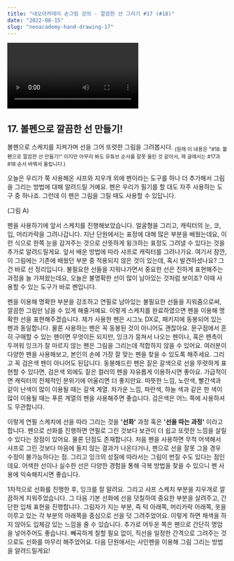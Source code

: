 ```yaml
---
title: "네오아카데미 손그림 강의 - 깔끔한 선 그리기 #17 (#18)"
date: "2022-08-15"
slug: "neoacademy-hand-drawing-17"
---
```


<Video 
    videoSrcURL="https://www.youtube.com/embed/_XK268FrDqo"
    videoTitle="네오아카데미 손그림 강의 - 깔끔한 선 그리기 #17 (#18)"
/>

## 17. 볼펜으로 깔끔한 선 만들기!
볼펜으로 스케치를 지켜가며 선을 그어 또렷한 그림을 그려봅시다. <sub>(원래 이 내용은 "#18. 볼펜으로 깔끔한 선 만들기!" 이지만 아무리 봐도 유튜브 순서를 잘못 올린 것 같아서, 제 글에서는 #17과 #18 순서 바꿔서 올립니다.)</sub>

오늘은 우리가 쭉 사용해온 샤프와 지우개 외에 펜이라는 도구를 하나 더 추가해서 그림을 그리는 방법에 대해 알려드릴 거예요.
펜은 우리가 필기를 할 대도 자주 사용하는 도구 중 하나죠. 그런데 이 펜은 그림을 그릴 때도 사용할 수 있답니다. 

(그림 A)

펜을 사용하기에 앞서 스케치를 진행해보았습니다.
얼굴형을 그리고, 캐릭터의 눈, 코, 입, 머리카락을 그려나갑니다.
지난 단원에서는 표정에 대해 많은 부분을 배웠는데요, 이런 식으로 한쪽 눈을 감겨주는 것으로 산뜻하게 윙크하는 표정도 그려낼 수 있다는 것을 추가로 알려드릴게요. 앞서 배운 방법에 따라 샤프로 캐릭터를 그려나가요.
여기서 잠깐, 이 그림에는 기존에 배웠던 부분 중 적용되지 않은 것이 있는데, 혹시 발견하셨나요?
그건 바로 선 정리입니다. 불필요한 선들을 지워나가면서 중요한 선은 진하게 표현해주는 과정을 늘 가져왔는데요, 오늘은 불명확한 선이 많이 남아있는 것처럼 보이죠? 이때 사용할 수 있는 도구가 바로 펜입니다.

펜을 이용해 명확한 부분을 강조하고 연필로 남아있는 불필요한 선들을 지워줌으로써, 깔끔한 그림만 남을 수 있게 해줄거예요.
이렇게 스케치를 완료하였으면 펜을 이용해 명확한 선을 표현해주겠습니다. 제가 사용한 펜은 시그노 DX로, 패키지에 동봉되어 있는 펜과 동일합니다. 물론 사용하는 펜은 꼭 동봉된 것이 아니어도 괜찮아요. 문구점에서 흔히 구매할 수 있는 펜이면 무엇이든 되지만, 잉크가 뭉쳐서 나오는 펜이나, 혹은 펜촉이 두꺼워 잉크가 잘 마르지 않는 펜은 그림을 그리는데 적합하지 않을 수 있어요. 여러분이 다양한 펜을 사용해보고, 본인의 손에 가장 잘 맞는 펜을 찾을 수 있도록 해주세요. 
그리고 꼭 검은색 펜이 아니어도 된답니다. 동봉해드린 펜은 짙은 갈색으로 선을 뚜렷하게 표현할 수 있다면, 검은색 외에도 짙은 컬러의 펜을 자유롭게 이용하시면 좋아요. 가급적이면 캐릭터의 전체적인 분위기에 어울리면 더 좋지만요. 따뜻한 느낌, 노란색, 빨간색과 같이 난색이 많이 이용될 때는 갈색 계열. 차가운 느낌, 파란색, 하늘 색과 같은 한 색이 많이 이용될 때는 푸른 계열의 펜을 사용해주면 좋습니다. 검은색은 어느 쪽에 사용하셔도 무관합니다.

이렇게 연필 스케치에 선을 따라 그리는 것을 **'선화'** 과정 혹은 **'선을 따는 과정'** 이라고 합니다.
펜으로 선화를 진행하면 연필로 그린 것보다 보관이 더 쉽고 또렷한 느낌을 살릴 수 있다는 장점이 있어요. 물론 단점도 존재합니다. 처음 펜을 사용하면 무척 어색해서 샤프로 그린 것보다 마음에 들지 않는 결과가 나온다거나, 펜으로 선을 잘못 그을 경우 수정이 불가능하다는 점. 그리고 잉크의 성질에 따라서는 그림이 번질 수도 있다는 점인데요. 어색한 선이나 실수한 선은 다양한 경험을 통해 극복 방법을 찾을 수 있으니 펜 사용에 익숙해지시면 좋습니다. 

1차적으로 선화를 진행한 후, 잉크를 잘 말려요.
그리고 샤프 스케치 부분을 지우개로 깔끔하게 지워주었습니다. 그 다음 기본 선화에 선을 덧칠하여 중요한 부분을 살려주고, 간단한 입체 표현을 진행합니다. 그림자가 지는 부분, 즉 턱 아래쪽, 머리카락 아래쪽, 옷을 이루고 있는 각 부분의 아래쪽을 중심으로 선을 덧 그려주었어요. 이렇게 하면 채색을 하지 않아도 입체감 있는 느낌을 줄 수 있습니다.
추가로 어두운 쪽은 펜으로 간단히 명암을 넣어주어도 좋습니다.
빼곡하게 칠할 필요 없이, 직선을 일정한 간격으로 그려주는 것으로도 선화를 마무리 해주었어요. 다음 단원에서는 사인펜을 이용해 그림 그리는 방법을 알려드릴게요!